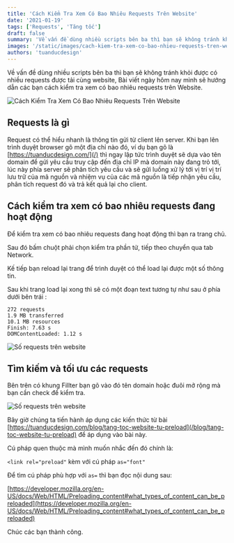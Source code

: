 ```yaml
---
title: 'Cách Kiểm Tra Xem Có Bao Nhiêu Requests Trên Website'
date: '2021-01-19'
tags: ['Requests', 'Tăng tốc']
draft: false
summary: 'Về vấn đề dùng nhiều scripts bên ba thì bạn sẽ không tránh khỏi được có nhiều requests được tải cùng website'
images: '/static/images/cach-kiem-tra-xem-co-bao-nhieu-requests-tren-website.jpg'
authors: 'tuanducdesign'
---
```


Về vấn đề dùng nhiều scripts bên ba thì bạn sẽ không tránh khỏi được có nhiều requests được tải cùng website, Bài viết ngày hôm nay mình sẽ hướng dẫn các bạn cách kiểm tra xem có bao nhiêu requests trên Website.

![Cách Kiểm Tra Xem Có Bao Nhiêu Requests Trên Website](/static/images/cach-kiem-tra-xem-co-bao-nhieu-requests-tren-website.jpg)

## Requests là gì

Request có thể hiểu nhanh là thông tin gửi từ client lên server. Khi bạn lên trình duyệt browser gõ một địa chỉ nào đó, ví dụ bạn gõ là [https://tuanducdesign.com/](/) thì ngay lập tức trình duyệt sẽ dựa vào tên domain để gửi yêu cầu truy cập đến địa chỉ IP mà domain này đang trỏ tới, lúc này phía server sẽ phân tích yêu cầu và sẽ gửi luồng xử lý tới vị trí vị trí lưu trữ của mã nguồn và nhiệm vụ của các mã nguồn là tiếp nhận yêu cầu, phân tích request đó và trả kết quả lại cho client.

## Cách kiểm tra xem có bao nhiêu requests đang hoạt động

Để kiểm tra xem có bao nhiêu requests đang hoạt động thì bạn ra trang chủ.

Sau đó bấm chuột phải chọn kiểm tra phần tử, tiếp theo chuyển qua tab Network.

Kế tiếp bạn reload lại trang để trình duyệt có thể load lại được một số thông tin.

Sau khi trang load lại xong thì sẽ có một đoạn text tương tự như sau ở phía dưới bên trái :

```text
272 requests
1.9 MB transferred
10.1 MB resources
Finish: 7.63 s
DOMContentLoaded: 1.12 s
```

![Số requests trên website](/static/images/so-requests-tren-website.jpg)

## Tìm kiếm và tối ưu các requests

Bên trên có khung Fillter bạn gõ vào đó tên domain hoặc đuôi mở rộng mà bạn cần check để kiểm tra.

![Số requests trên website](/static/images/so-requests-tren-website.jpg)

Bây giờ chúng ta tiến hành áp dụng các kiến thức từ bài [https://tuanducdesign.com/blog/tang-toc-website-tu-preload](/blog/tang-toc-website-tu-preload) để áp dụng vào bài này.

Cú pháp quen thuộc mà mình muốn nhắc đến đó chính là:

`<link rel="preload"` kèm với cú pháp `as="font"`

Để tìm cú pháp phù hợp với `as=` thì bạn đọc nội dung sau:

[https://developer.mozilla.org/en-US/docs/Web/HTML/Preloading_content#what_types_of_content_can_be_preloaded](https://developer.mozilla.org/en-US/docs/Web/HTML/Preloading_content#what_types_of_content_can_be_preloaded)

Chúc các bạn thành công.
